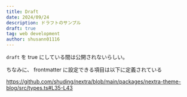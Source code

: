 ```yaml
---
title: Draft
date: 2024/09/24
description: ドラフトのサンプル
draft: true
tag: web development
author: shusann01116
---
```


`draft` を true にしている間は公開されないらしい。

ちなみに、 frontmatter に設定できる項目は以下に定義されている

https://github.com/shuding/nextra/blob/main/packages/nextra-theme-blog/src/types.ts#L35-L43